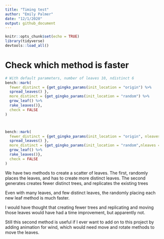 ```yaml
---
title: "Timing test"
author: "Emily Palmer"
date: "12/1/2020"
output: github_document
---
```


```r
knitr::opts_chunk$set(echo = TRUE)
library(tidyverse)
devtools::load_all()
```


# Check which method is faster 

```r
# With default parameters, number of leaves 10, ndistinct 6
bench::mark(
  fewer_distinct = {get_gingko_params(init_location = "origin") %>% 
  spread_leaves() },
  more_distinct = {get_gingko_params(init_location = "random") %>%
  grow_leaf() %>% 
  rake_leaves()},
  check = FALSE
)



bench::mark(
  fewer_distinct = {get_gingko_params(init_location = "origin", nleaves = 50, ndistinct = 3) %>% 
  spread_leaves() },
  more_distinct = {get_gingko_params(init_location = "random",nleaves = 50) %>%
  grow_leaf() %>% 
  rake_leaves()},
  check = FALSE
)
```

We have two methods to create a scatter of leaves. The first, randomly places the leaves, and has to create more distinct leaves. The second generates creates fewer distinct trees, and replicates the existing trees

Even with many leaves, and few distinct leaves, the randomly placing each new leaf method is much faster.

I would have thought that creating fewer trees and replicating and moving those leaves would have had a time improvement, but apparently not. 

Still this second method is useful if I ever want to add on to this project by adding animation for wind, which would need move and rotate methods to move the leaves. 
